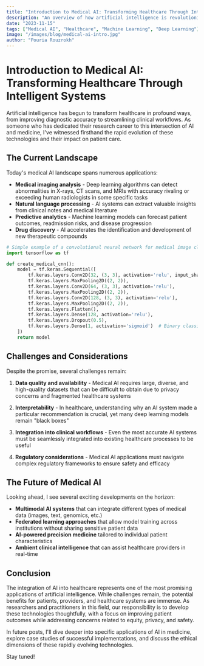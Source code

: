 ```yaml
---
title: "Introduction to Medical AI: Transforming Healthcare Through Intelligent Systems"
description: "An overview of how artificial intelligence is revolutionizing medical diagnosis, treatment planning, and patient care."
date: "2023-11-15"
tags: ["Medical AI", "Healthcare", "Machine Learning", "Deep Learning"]
image: "/images/blog/medical-ai-intro.jpg"
author: "Pouria Rouzrokh"
---
```


# Introduction to Medical AI: Transforming Healthcare Through Intelligent Systems

Artificial intelligence has begun to transform healthcare in profound ways, from improving diagnostic accuracy to streamlining clinical workflows. As someone who has dedicated their research career to this intersection of AI and medicine, I've witnessed firsthand the rapid evolution of these technologies and their impact on patient care.

## The Current Landscape

Today's medical AI landscape spans numerous applications:

- **Medical imaging analysis** - Deep learning algorithms can detect abnormalities in X-rays, CT scans, and MRIs with accuracy rivaling or exceeding human radiologists in some specific tasks
- **Natural language processing** - AI systems can extract valuable insights from clinical notes and medical literature
- **Predictive analytics** - Machine learning models can forecast patient outcomes, readmission risks, and disease progression
- **Drug discovery** - AI accelerates the identification and development of new therapeutic compounds

```python
# Simple example of a convolutional neural network for medical image classification
import tensorflow as tf

def create_medical_cnn():
    model = tf.keras.Sequential([
        tf.keras.layers.Conv2D(32, (3, 3), activation='relu', input_shape=(256, 256, 3)),
        tf.keras.layers.MaxPooling2D((2, 2)),
        tf.keras.layers.Conv2D(64, (3, 3), activation='relu'),
        tf.keras.layers.MaxPooling2D((2, 2)),
        tf.keras.layers.Conv2D(128, (3, 3), activation='relu'),
        tf.keras.layers.MaxPooling2D((2, 2)),
        tf.keras.layers.Flatten(),
        tf.keras.layers.Dense(128, activation='relu'),
        tf.keras.layers.Dropout(0.5),
        tf.keras.layers.Dense(1, activation='sigmoid')  # Binary classification
    ])
    return model
```

## Challenges and Considerations

Despite the promise, several challenges remain:

1. **Data quality and availability** - Medical AI requires large, diverse, and high-quality datasets that can be difficult to obtain due to privacy concerns and fragmented healthcare systems

2. **Interpretability** - In healthcare, understanding why an AI system made a particular recommendation is crucial, yet many deep learning models remain "black boxes"

3. **Integration into clinical workflows** - Even the most accurate AI systems must be seamlessly integrated into existing healthcare processes to be useful

4. **Regulatory considerations** - Medical AI applications must navigate complex regulatory frameworks to ensure safety and efficacy

## The Future of Medical AI

Looking ahead, I see several exciting developments on the horizon:

- **Multimodal AI systems** that can integrate different types of medical data (images, text, genomics, etc.)
- **Federated learning approaches** that allow model training across institutions without sharing sensitive patient data
- **AI-powered precision medicine** tailored to individual patient characteristics
- **Ambient clinical intelligence** that can assist healthcare providers in real-time

## Conclusion

The integration of AI into healthcare represents one of the most promising applications of artificial intelligence. While challenges remain, the potential benefits for patients, providers, and healthcare systems are immense. As researchers and practitioners in this field, our responsibility is to develop these technologies thoughtfully, with a focus on improving patient outcomes while addressing concerns related to equity, privacy, and safety.

In future posts, I'll dive deeper into specific applications of AI in medicine, explore case studies of successful implementations, and discuss the ethical dimensions of these rapidly evolving technologies.

Stay tuned!
